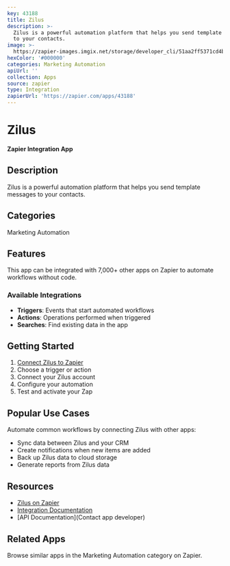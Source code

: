```yaml
---
key: 43188
title: Zilus
description: >-
  Zilus is a powerful automation platform that helps you send template messages
  to your contacts.
image: >-
  https://zapier-images.imgix.net/storage/developer_cli/51aa2ff5371cd4b98ce4c632e582c030.png?auto=format%2Ccompress&ixlib=python-3.0.0&q=50
hexColor: '#000000'
categories: Marketing Automation
apiUrl: ''
collection: Apps
source: zapier
type: Integration
zapierUrl: 'https://zapier.com/apps/43188'
---
```

# Zilus

**Zapier Integration App**

## Description

Zilus is a powerful automation platform that helps you send template messages to your contacts.

## Categories

Marketing Automation

## Features

This app can be integrated with 7,000+ other apps on Zapier to automate workflows without code.

### Available Integrations

- **Triggers**: Events that start automated workflows
- **Actions**: Operations performed when triggered
- **Searches**: Find existing data in the app

## Getting Started

1. [Connect Zilus to Zapier](https://zapier.com/apps/43188)
2. Choose a trigger or action
3. Connect your Zilus account
4. Configure your automation
5. Test and activate your Zap

## Popular Use Cases

Automate common workflows by connecting Zilus with other apps:

- Sync data between Zilus and your CRM
- Create notifications when new items are added
- Back up Zilus data to cloud storage
- Generate reports from Zilus data

## Resources

- [Zilus on Zapier](https://zapier.com/apps/43188)
- [Integration Documentation](https://zapier.com/apps/43188/integrations)
- [API Documentation](Contact app developer)

## Related Apps

Browse similar apps in the Marketing Automation category on Zapier.
